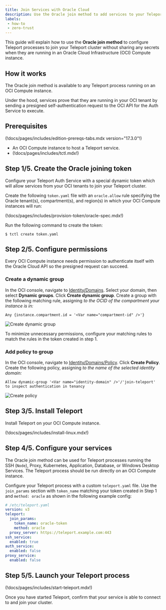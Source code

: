 ```yaml
---
title: Join Services with Oracle Cloud
description: Use the Oracle join method to add services to your Teleport cluster.
labels:
 - how-to
 - zero-trust
---
```


This guide will explain how to use the **Oracle join method** to configure
Teleport processes to join your Teleport cluster without sharing any secrets
when they are running in an Oracle Cloud Infrastructure (OCI) Compute instance.

## How it works

The Oracle join method is available to any Teleport process running on an
OCI Compute instance.

Under the hood, services prove that they are running in your OCI tenant by
sending a presigned self-authentication request to the OCI API for the Auth
Service to execute.

## Prerequisites

(!docs/pages/includes/edition-prereqs-tabs.mdx version="17.3.0"!)

- An OCI Compute instance to host a Teleport service.
- (!docs/pages/includes/tctl.mdx!)

## Step 1/5. Create the Oracle joining token

Configure your Teleport Auth Service with a special dynamic token which will
allow services from your OCI tenants to join your Teleport cluster.

Create the following `token.yaml` file with an `oracle.allow` rule specifying
the Oracle tenant(s), compartment(s), and region(s) in which your OCI
Compute instances will run:

(!docs/pages/includes/provision-token/oracle-spec.mdx!)

Run the following command to create the token:

```code
$ tctl create token.yaml
```

## Step 2/5. Configure permissions

Every OCI Compute instance needs permission to authenticate itself with the
Oracle Cloud API so the presigned request can succeed.

### Create a dynamic group

In the OCI console, navigate to
[Identity/Domains](https://cloud.oracle.com/identity/domains).
Select your domain, then select **Dynamic groups**. Click **Create dynamic
group**. Create a group with the following matching rule, assigning 
<Var name="compartment-id" /> to the OCID of the compartment your instance is
in:

```code
Any {instance.compartment.id = '<Var name="compartment-id" />'}
```

![Create dynamic group](../../../img/oracle/oracle-join-dynamic-group@2x.png)

<Admonition type="tip">

To minimize unnecessary permissions, configure your matching rules to match
the rules in the token created in step 1.

</Admonition>

### Add policy to group

In the OCI console, navigate to
[Identity/Domains/Policy](https://cloud.oracle.com/identity/domains/policies).
Click **Create Policy**. Create the following policy, assigning 
<Var name="identity-domain" /> to the name of the selected identity domain:

```code
Allow dynamic-group '<Var name="identity-domain" />'/'join-teleport' to inspect authentication in tenancy
```

![Create policy](../../../img/oracle/oracle-join-policy@2x.png)

## Step 3/5. Install Teleport

Install Teleport on your OCI Compute instance.

(!docs/pages/includes/install-linux.mdx!)

## Step 4/5. Configure your services

The Oracle join method can be used for Teleport processes running the SSH (`Node`), Proxy,
Kubernetes, Application, Database, or Windows Desktop Services. The Teleport
process should be run directly on an OCI Compute instance.

Configure your Teleport process with a custom `teleport.yaml` file. Use the
`join_params` section with `token_name` matching your token created in Step 1
and `method: oracle` as shown in the following example config:

```yaml
# /etc/teleport.yaml
version: v3
teleport:
  join_params:
    token_name: oracle-token
    method: oracle
  proxy_server: https://teleport.example.com:443
ssh_service:
  enabled: true
auth_service:
  enabled: false
proxy_service:
  enabled: false
```

## Step 5/5. Launch your Teleport process

(!docs/pages/includes/start-teleport.mdx!)

Once you have started Teleport, confirm that your service is able to connect to
and join your cluster.
